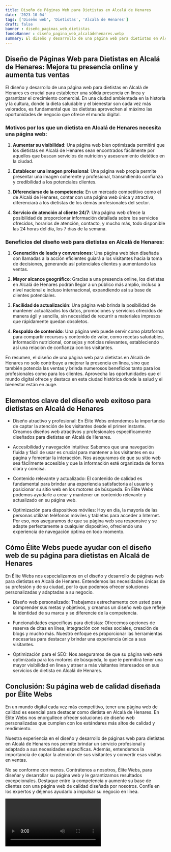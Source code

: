 ```yaml
---
title: Diseño de Páginas Web para Dietistas en Alcalá de Henares
date: '2023-10-04'
tags: ['Diseño web', 'Dietistas', 'Alcalá de Henares']
draft: false
banner : diseño_paginas_web_dietistas
fondoBanner : diseño_pagina_web_alcaládehenares.webp
summary: El diseño y desarrollo de una página web para dietistas en Alcalá de Henares es crucial para establecer una sólida presencia en línea y garantizar el crecimiento comercial. En una ciudad ambientada en la historia y la cultura, donde la dieta saludable y el bienestar son cada vez más valorados, es fundamental que los dietistas aprovechen al máximo las oportunidades de negocio que ofrece el mundo digital.
---
```


## Diseño de Páginas Web para Dietistas en Alcalá de Henares: Mejora tu presencia online y aumenta tus ventas

El diseño y desarrollo de una página web para dietistas en Alcalá de Henares es crucial para establecer una sólida presencia en línea y garantizar el crecimiento comercial. En una ciudad ambientada en la historia y la cultura, donde la dieta saludable y el bienestar son cada vez más valorados, es fundamental que los dietistas aprovechen al máximo las oportunidades de negocio que ofrece el mundo digital.

### Motivos por los que un dietista en Alcalá de Henares necesita una página web:

1. **Aumentar su visibilidad**: Una página web bien optimizada permitirá que los dietistas en Alcalá de Henares sean encontrados fácilmente por aquellos que buscan servicios de nutrición y asesoramiento dietético en la ciudad.

2. **Establecer una imagen profesional**: Una página web propia permite presentar una imagen coherente y profesional, transmitiendo confianza y credibilidad a los potenciales clientes.

3. **Diferenciarse de la competencia**: En un mercado competitivo como el de Alcalá de Henares, contar con una página web única y atractiva, diferenciará a los dietistas de los demás profesionales del sector.

4. **Servicio de atención al cliente 24/7**: Una página web ofrece la posibilidad de proporcionar información detallada sobre los servicios ofrecidos, horarios de atención, contacto, y mucho más, todo disponible las 24 horas del día, los 7 días de la semana.

### Beneficios del diseño web para dietistas en Alcalá de Henares:

1. **Generación de leads y conversiones**: Una página web bien diseñada con llamadas a la acción eficientes guiará a los visitantes hacia la toma de decisiones, generando así potenciales clientes y aumentando las ventas.

2. **Mayor alcance geográfico**: Gracias a una presencia online, los dietistas en Alcalá de Henares podrán llegar a un público más amplio, incluso a nivel nacional e incluso internacional, expandiendo así su base de clientes potenciales.

3. **Facilidad de actualización**: Una página web brinda la posibilidad de mantener actualizados los datos, promociones y servicios ofrecidos de manera ágil y sencilla, sin necesidad de recurrir a materiales impresos que rápidamente quedan obsoletos.

4. **Respaldo de contenido**: Una página web puede servir como plataforma para compartir recursos y contenido de valor, como recetas saludables, información nutricional, consejos y noticias relevantes, estableciendo así una relación de confianza con los visitantes.

En resumen, el diseño de una página web para dietistas en Alcalá de Henares no solo contribuye a mejorar la presencia en línea, sino que también potencia las ventas y brinda numerosos beneficios tanto para los profesionales como para los clientes. Aprovecha las oportunidades que el mundo digital ofrece y destaca en esta ciudad histórica donde la salud y el bienestar están en auge.

<GifSeo />

<Cta />

## Elementos clave del diseño web exitoso para dietistas en Alcalá de Henares

- Diseño atractivo y profesional: En Élite Webs entendemos la importancia de captar la atención de los visitantes desde el primer instante. Creamos diseños web atractivos y profesionales específicamente diseñados para dietistas en Alcalá de Henares.

- Accesibilidad y navegación intuitiva: Sabemos que una navegación fluida y fácil de usar es crucial para mantener a los visitantes en su página y fomentar la interacción. Nos aseguramos de que su sitio web sea fácilmente accesible y que la información esté organizada de forma clara y concisa.

- Contenido relevante y actualizado: El contenido de calidad es fundamental para brindar una experiencia satisfactoria al usuario y posicionar su sitio web en los motores de búsqueda. En Élite Webs podemos ayudarle a crear y mantener un contenido relevante y actualizado en su página web.

- Optimización para dispositivos móviles: Hoy en día, la mayoría de las personas utilizan teléfonos móviles y tabletas para acceder a Internet. Por eso, nos aseguramos de que su página web sea responsive y se adapte perfectamente a cualquier dispositivo, ofreciendo una experiencia de navegación óptima en todo momento.

## Cómo Élite Webs puede ayudar con el diseño web de su página para dietistas en Alcalá de Henares

En Élite Webs nos especializamos en el diseño y desarrollo de páginas web para dietistas en Alcalá de Henares. Entendemos las necesidades únicas de su profesión y de su ciudad, por lo que podemos ofrecer soluciones personalizadas y adaptadas a su negocio.

- Diseño web personalizado: Trabajamos estrechamente con usted para comprender sus metas y objetivos, y creamos un diseño web que refleje la identidad de su marca y se diferencie de la competencia.

- Funcionalidades específicas para dietistas: Ofrecemos opciones de reserva de citas en línea, integración con redes sociales, creación de blogs y mucho más. Nuestro enfoque es proporcionar las herramientas necesarias para destacar y brindar una experiencia única a sus visitantes.

- Optimización para el SEO: Nos aseguramos de que su página web esté optimizada para los motores de búsqueda, lo que le permitirá tener una mayor visibilidad en línea y atraer a más visitantes interesados en sus servicios de dietista en Alcalá de Henares.

## Conclusión: Su página web de calidad diseñada por Élite Webs

En un mundo digital cada vez más competitivo, tener una página web de calidad es esencial para destacar como dietista en Alcalá de Henares. En Élite Webs nos enorgullece ofrecer soluciones de diseño web personalizadas que cumplen con los estándares más altos de calidad y rendimiento.

Nuestra experiencia en el diseño y desarrollo de páginas web para dietistas en Alcalá de Henares nos permite brindar un servicio profesional y adaptado a sus necesidades específicas. Además, entendemos la importancia de captar la atención de sus visitantes y convertir esas visitas en ventas.

No se conforme con menos. Contrátenos a nosotros, Élite Webs, para diseñar y desarrollar su página web y le garantizamos resultados excepcionales. Destaque entre la competencia y aumente su base de clientes con una página web de calidad diseñada por nosotros. Confíe en los expertos y déjenos ayudarlo a impulsar su negocio en línea.

<Video />

<CtaBot job='Dietistas' city='Alcalá de Henares'/>

<Gmaps query='Alcalá de Henares+españa+maps' />
